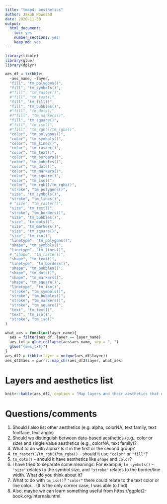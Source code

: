 ```yaml
---
title: "tmap4: aesthetics"
author: Jakub Nowosad
date: 2020-11-30
output: 
  html_document: 
    toc: yes
    number_sections: yes
    keep_md: yes
---
```


```r
library(tibble)
library(glue)
library(dplyr)

aes_df = tribble(
  ~aes_name, ~layer,
  "fill", "tm_polygons()",
  "fill", "tm_symbols()",
  #"fill", "tm_raster()",
  #"fill", "tm_text()",
  "fill", "tm_fill()",
  "fill", "tm_bubbles()",
  #"fill", "tm_dots()",
  #?"fill", "tm_markers()",
  "fill", "tm_square()",
  #"fill", "tm_iso()",
  #"fill", "tm_rgb()/tm_rgba()",
  "color", "tm_polygons()",
  "color", "tm_symbols()",
  "color", "tm_lines()",
  "color", "tm_raster()",
  "color", "tm_text()",
  "color", "tm_borders()",
  "color", "tm_bubbles()",
  "color", "tm_dots()",
  "color", "tm_markers()",
  "color", "tm_square()",
  "color", "tm_iso()",
  "color", "tm_rgb()/tm_rgba()",
  "stroke", "tm_polygons()",
  "size", "tm_symbols()",
  "stroke", "tm_lines()",
  # "size", "tm_raster()",
  "size", "tm_text()",
  "stroke", "tm_borders()",
  "size", "tm_bubbles()",
  "size", "tm_dots()",
  "size", "tm_markers()",
  "size", "tm_square()",
  "size", "tm_iso()",
  "linetype", "tm_polygons()",
  "shape", "tm_symbols()",
  "linetype", "tm_lines()",
  # "shape", "tm_raster()",
  "shape", "tm_text()",
  "linetype", "tm_borders()",
  "shape", "tm_bubbles()",
  "shape", "tm_dots()",
  "shape", "tm_markers()",
  "shape", "tm_square()",
  "linetype", "tm_iso()",
  "stroke", "tm_symbols()",
  "stroke", "tm_bubbles()",
  "stroke", "tm_markers()",
  "stroke", "tm_square()",
  "text", "tm_text()",
  "text", "tm_iso()",
  "stroke", "tm_iso()"
)

what_aes = function(layer_name){
  aes = filter(aes_df, layer == layer_name)
  aes_txt = glue_collapse(aes$aes_name, sep = ", ")
  glue("{aes_txt}")
}
aes_df2 = tibble(layer = unique(aes_df$layer))
aes_df2$aes = purrr::map_chr(aes_df2$layer, what_aes)
```

# Layers and aesthetics list

```r
knitr::kable(aes_df2, caption = "Map layers and their aesthetics that use data variables")
```

# Questions/comments

1. Should I also list other aesthetics (e.g. alpha, colorNA, text family, text fontface, text angle)
2. Should we distinguish between data-based aesthetics (e.g., color or size) and single value aesthetics (e.g., colorNA, text family)?
3. What to do with alpha? 
Is it in the first or the second group?
4. `tm_raster()`/`tm_rgb()`/`tm_rgba()` - should it use `"color"` or `"fill"`?
5. `tm_dots()` - should it have aesthetics like `shape` and `color`?
6. I have tried to separate some meanings. 
For example, `tm_symbols()` - `"size"` relates to the symbol size, and `"stroke"` relates to the border/line width.
What do you think about it?
7. What to do with `tm_iso()`? `"color"` there could relate to the text color or line color... 
(It is the only corner case, I was able to find).
8. Also, maybe we can learn something useful from https://ggplot2-book.org/internals.html.
